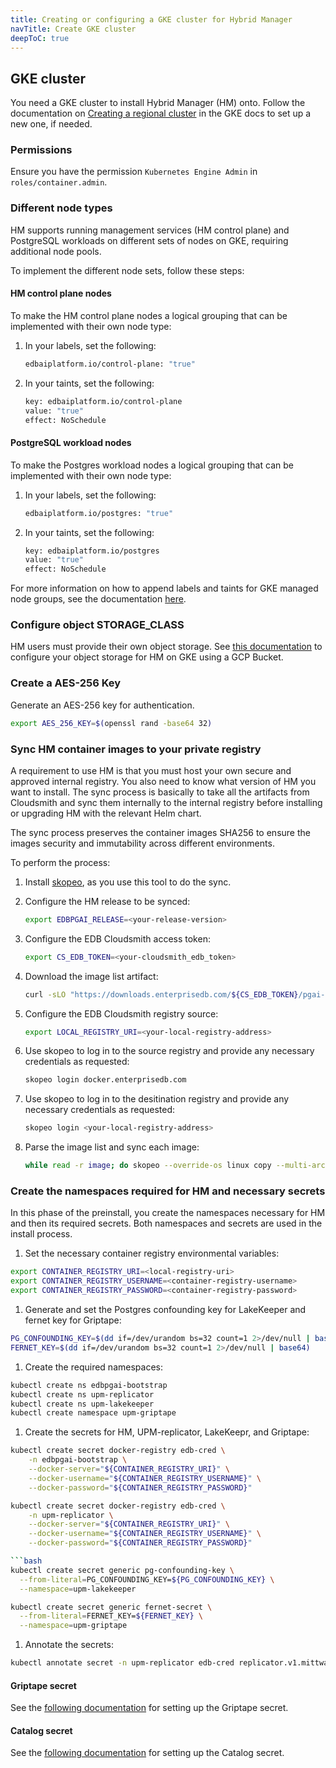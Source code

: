 ```yaml
---
title: Creating or configuring a GKE cluster for Hybrid Manager
navTitle: Create GKE cluster
deepToC: true
---
```


## GKE cluster

You need a GKE cluster to install Hybrid Manager (HM) onto.
Follow the documentation on [Creating a regional cluster](https://cloud.google.com/kubernetes-engine/docs/how-to/creating-a-regional-cluster) in the GKE docs to set up a new one, if needed.

### Permissions

Ensure you have the permission `Kubernetes Engine Admin` in `roles/container.admin`.

### Different node types

HM supports running management services (HM control plane) and PostgreSQL workloads on different sets of nodes on GKE, requiring additional node pools.

To implement the different node sets, follow these steps:

#### HM control plane nodes

To make the HM control plane nodes a logical grouping that can be implemented with their own node type:

1. In your labels, set the following:

    ```bash
    edbaiplatform.io/control-plane: "true"
    ```

1. In your taints, set the following:

    ```bash
    key: edbaiplatform.io/control-plane
    value: "true"
    effect: NoSchedule
    ```

#### PostgreSQL workload nodes

To make the Postgres workload nodes a logical grouping that can be implemented with their own node type:

1. In your labels, set the following:

    ```bash
    edbaiplatform.io/postgres: "true"
    ```

1. In your taints, set the following:

    ```bash
    key: edbaiplatform.io/postgres
    value: "true"
    effect: NoSchedule
    ```

For more information on how to append labels and taints for GKE managed node groups, see the documentation [here](https://cloud.google.com/kubernetes-engine/docs/how-to/isolate-workloads-dedicated-nodes#taint-label-node-pool).

### Configure object STORAGE_CLASS

HM users must provide their own object storage.
See [this documentation]() to configure your object storage for HM on GKE using a GCP Bucket.

### Create a AES-256 Key

Generate an AES-256 key for authentication.

```bash
export AES_256_KEY=$(openssl rand -base64 32)
```

### Sync HM container images to your private registry

A requirement to use HM is that you must host your own secure and approved internal registry.
You also need to know what version of HM you want to install.
The sync process is basically to take all the artifacts from Cloudsmith and sync them internally to the internal registry before installing or upgrading HM with the relevant Helm chart.

The sync process preserves the container images SHA256 to ensure the images security and immutability across different environments.

To perform the process:

1. Install [skopeo](https://github.com/containers/skopeo), as you use this tool to do the sync.

1. Configure the HM release to be synced:

    ```bash
    export EDBPGAI_RELEASE=<your-release-version>
    ```

1. Configure the EDB Cloudsmith access token:

    ```bash
    export CS_EDB_TOKEN=<your-cloudsmith_edb_token>
    ```

1. Download the image list artifact:

    ```bash
    curl -sLO "https://downloads.enterprisedb.com/${CS_EDB_TOKEN}/pgai-platform/raw/names/${EDBPGAI_RELEASE}-images.txt/versions/${EDBPGAI_RELEASE}/images.txt"
    ```

1. Configure the EDB Cloudsmith registry source:

    ```bash
    export LOCAL_REGISTRY_URI=<your-local-registry-address>
    ```

1. Use skopeo to log in to the source registry and provide any necessary credentials as requested:

    ```bash
    skopeo login docker.enterprisedb.com
    ```

1. Use skopeo to log in to the desitination registry and provide any necessary credentials as requested:

    ```bash
    skopeo login <your-local-registry-address>
    ```

1. Parse the image list and sync each image:

    ```bash
    while read -r image; do skopeo --override-os linux copy --multi-arch all docker://$EDB_SOURCE_REGISTRY/${image/:*@/@} docker://$LOCAL_REGISTRY_URI/${image/:*@/@} --retry-times 3; done < images.txt
    ```

### Create the namespaces required for HM and necessary secrets

In this phase of the preinstall, you create the namespaces necessary for HM and then its required secrets.
Both namespaces and secrets are used in the install process.

1. Set the necessary container registry environmental variables:

```bash
export CONTAINER_REGISTRY_URI=<local-registry-uri>
export CONTAINER_REGISTRY_USERNAME=<container-registry-username>
export CONTAINER_REGISTRY_PASSWORD=<container-registry-password>
```

1. Generate and set the Postgres confounding key for LakeKeeper and fernet key for Griptape:

```bash
PG_CONFOUNDING_KEY=$(dd if=/dev/urandom bs=32 count=1 2>/dev/null | base64)
FERNET_KEY=$(dd if=/dev/urandom bs=32 count=1 2>/dev/null | base64)
```

1. Create the required namespaces:

```bash
kubectl create ns edbpgai-bootstrap
kubectl create ns upm-replicator
kubectl create ns upm-lakekeeper
kubectl create namespace upm-griptape
```

1. Create the secrets for HM, UPM-replicator, LakeKeepr, and Griptape:

```bash
kubectl create secret docker-registry edb-cred \
    -n edbpgai-bootstrap \
    --docker-server="${CONTAINER_REGISTRY_URI}" \
    --docker-username="${CONTAINER_REGISTRY_USERNAME}" \
    --docker-password="${CONTAINER_REGISTRY_PASSWORD}"
```

```bash
kubectl create secret docker-registry edb-cred \
    -n upm-replicator \
    --docker-server="${CONTAINER_REGISTRY_URI}" \
    --docker-username="${CONTAINER_REGISTRY_USERNAME}" \
    --docker-password="${CONTAINER_REGISTRY_PASSWORD}"

```bash
kubectl create secret generic pg-confounding-key \
  --from-literal=PG_CONFOUNDING_KEY=${PG_CONFOUNDING_KEY} \
  --namespace=upm-lakekeeper
```

```bash
kubectl create secret generic fernet-secret \
  --from-literal=FERNET_KEY=${FERNET_KEY} \
  --namespace=upm-griptape
```

1. Annotate the secrets:

```bash
kubectl annotate secret -n upm-replicator edb-cred replicator.v1.mittwald.de/replicate-to="*" --overwrite
```

#### Griptape secret 

See the [following documentation]() for setting up the Griptape secret.

#### Catalog secret

See the [following documentation]() for setting up the Catalog secret.


